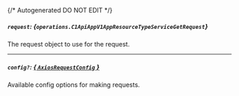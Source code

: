 {/* Autogenerated DO NOT EDIT  */}

##### `request`: *{`operations.C1ApiAppV1AppResourceTypeServiceGetRequest`}*
The request object to use for the request.
<Collapsible openLabel={Labels.showProperties} closeLabel={Labels.hideProperties}>
    <C1ApiAppV1AppResourceTypeServiceGetRequest/>
</Collapsible>

---
##### `config?`: [*{ `AxiosRequestConfig` }*](https://axios-http.com/docs/req_config)
Available config options for making requests.


